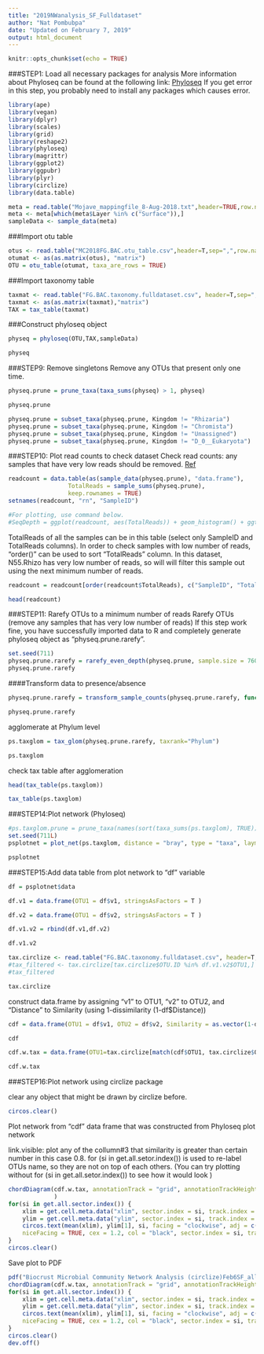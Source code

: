 ```yaml
---
title: "2019NWanalysis_SF_Fulldataset"
author: "Nat Pombubpa"
date: "Updated on February 7, 2019"
output: html_document
---
```


```r
knitr::opts_chunk$set(echo = TRUE)
```


###STEP1: Load all necessary packages for analysis
More information about Phyloseq can be found at the following link: [Phyloseq](https://joey711.github.io/phyloseq/)
If you get error in this step, you probably need to install any packages which causes error.

```r
library(ape)
library(vegan)
library(dplyr)
library(scales)
library(grid)
library(reshape2)
library(phyloseq)
library(magrittr)
library(ggplot2)
library(ggpubr)
library(plyr)
library(circlize)
library(data.table)
```

```r
meta = read.table("Mojave_mappingfile_8-Aug-2018.txt",header=TRUE,row.names=1,sep="\t",stringsAsFactors=FALSE)
meta <- meta[which(meta$Layer %in% c("Surface")),]
sampleData <- sample_data(meta)
```

###Import otu table
```r
otus <- read.table("MC2018FG.BAC.otu_table.csv",header=T,sep=",",row.names=1)
otumat <- as(as.matrix(otus), "matrix")
OTU = otu_table(otumat, taxa_are_rows = TRUE)
```

###Import taxonomy table
```r
taxmat <- read.table("FG.BAC.taxonomy.fulldataset.csv", header=T,sep=",",row.names=1)
taxmat <- as(as.matrix(taxmat),"matrix")
TAX = tax_table(taxmat)
```

###Construct phyloseq object
```r
physeq = phyloseq(OTU,TAX,sampleData)
```

```r
physeq
```

###STEP9: Remove singletons
Remove any OTUs that present only one time.

```r
physeq.prune = prune_taxa(taxa_sums(physeq) > 1, physeq)
```

```r
physeq.prune
```

```r
physeq.prune = subset_taxa(physeq.prune, Kingdom != "Rhizaria")
physeq.prune = subset_taxa(physeq.prune, Kingdom != "Chromista")
physeq.prune = subset_taxa(physeq.prune, Kingdom != "Unassigned")
physeq.prune = subset_taxa(physeq.prune, Kingdom != "D_0__Eukaryota")
```


###STEP10: Plot read counts to check dataset
Check read counts: any samples that have very low reads should be removed.
[Ref](http://evomics.org/wp-content/uploads/2016/01/phyloseq-Lab-01-Answers.html)

```r
readcount = data.table(as(sample_data(physeq.prune), "data.frame"),
                 TotalReads = sample_sums(physeq.prune), 
                 keep.rownames = TRUE)
setnames(readcount, "rn", "SampleID")

#For plotting, use command below.
#SeqDepth = ggplot(readcount, aes(TotalReads)) + geom_histogram() + ggtitle("Sequencing Depth")
```

TotalReads of all the samples can be in this table (select only SampleID and TotalReads columns).
In order to check samples with low number of reads, "order()" can be used to sort "TotalReads" column.
In this dataset, N55.Rhizo has very low number of reads, so will will filter this sample out using the next minimum number of reads.
```r
readcount = readcount[order(readcount$TotalReads), c("SampleID", "TotalReads")]
```

```r
head(readcount)
```

###STEP11: Rarefy OTUs to a minimum number of reads
Rarefy OTUs (remove any samples that has very low number of reads)
If this step work fine, you have successfully imported data to R and completely generate phyloseq object as "physeq.prune.rarefy".
```r
set.seed(711)
physeq.prune.rarefy = rarefy_even_depth(physeq.prune, sample.size = 76043, replace = FALSE, trimOTUs = TRUE)
physeq.prune.rarefy
```

####Transform data to presence/absence
```r
physeq.prune.rarefy = transform_sample_counts(physeq.prune.rarefy, function(abund) 1*(abund>0))
```

```r
physeq.prune.rarefy
```

agglomerate at Phylum level

```r
ps.taxglom = tax_glom(physeq.prune.rarefy, taxrank="Phylum")
```

```r
ps.taxglom
```

check tax table after agglomeration

```r
head(tax_table(ps.taxglom))
```

```r
tax_table(ps.taxglom)
```


###STEP14:Plot network (Phyloseq)

```r
#ps.taxglom.prune = prune_taxa(names(sort(taxa_sums(ps.taxglom), TRUE))[1:1000], ps.taxglom)
set.seed(711L)
psplotnet = plot_net(ps.taxglom, distance = "bray", type = "taxa", laymeth = "circle", color = "Phylum", point_label ="Phylum", hjust = 0.3, maxdist = 0.4) + ggtitle("Biocrust Microbial Community Network Analysis")  + theme(plot.title = element_text(hjust = 0.5))

psplotnet
```

###STEP15:Add data table from plot network to "df" variable

```r
df = psplotnet$data
```

```r
df.v1 = data.frame(OTU1 = df$v1, stringsAsFactors = T )
```

```r
df.v2 = data.frame(OTU1 = df$v2, stringsAsFactors = T )
```

```r
df.v1.v2 = rbind(df.v1,df.v2)
```

```r
df.v1.v2
```

```r
tax.circlize <- read.table("FG.BAC.taxonomy.fulldataset.csv", header=T,sep=",")
#tax_filtered <- tax.circlize[tax.circlize$OTU.ID %in% df.v1.v2$OTU1,]
#tax_filtered
```

```r
tax.circlize
```

construct data.frame by assigning "v1" to OTU1, "v2" to OTU2, and "Distance" to Similarity (using 1-dissimilarity (1-df$Distance))

```r
cdf = data.frame(OTU1 = df$v1, OTU2 = df$v2, Similarity = as.vector(1-df$Distance), stringsAsFactors = TRUE )
```

```r
cdf
```


```r
cdf.w.tax = data.frame(OTU1=tax.circlize[match(cdf$OTU1, tax.circlize$OTU.ID), 3], OTU2=tax.circlize[match(cdf$OTU2, tax.circlize$OTU.ID), 3], Similarity=cdf$Similarity)
```

```r
cdf.w.tax
```

###STEP16:Plot network using circlize package

clear any object that might be drawn by circlize before.

```r
circos.clear()
```

Plot network from "cdf" data frame that was constructed from Phyloseq plot network

link.visible: plot any of the collumn#3 that similarity is greater than certain number in this case 0.8.
for (si in get.all.setor.index()) is used to re-label OTUs name, so they are not on top of each others. (You can try plotting without for (si in get.all.setor.index()) to see how it would look )

```r
chordDiagram(cdf.w.tax, annotationTrack = "grid", annotationTrackHeight = 0.01, preAllocateTracks = 1, link.visible = cdf.w.tax[[3]] > 0.7
             )
for(si in get.all.sector.index()) {
    xlim = get.cell.meta.data("xlim", sector.index = si, track.index = 1)
    ylim = get.cell.meta.data("ylim", sector.index = si, track.index = 1)
    circos.text(mean(xlim), ylim[1], si, facing = "clockwise", adj = c(-0.1, -0.2),
    niceFacing = TRUE, cex = 1.2, col = "black", sector.index = si, track.index = 1)
}
circos.clear()
```

Save plot to PDF

```r
pdf("Biocrust Microbial Community Network Analysis (circlize)Feb6SF_allFG&BAC.V2.pdf", width = 18, height = 18)
chordDiagram(cdf.w.tax, annotationTrack = "grid", annotationTrackHeight = 0.01, preAllocateTracks = 1, link.visible = cdf.w.tax[[3]] > 0.7)
for(si in get.all.sector.index()) {
    xlim = get.cell.meta.data("xlim", sector.index = si, track.index = 1)
    ylim = get.cell.meta.data("ylim", sector.index = si, track.index = 1)
    circos.text(mean(xlim), ylim[1], si, facing = "clockwise", adj = c(-0.1, -0.2),
    niceFacing = TRUE, cex = 1.2, col = "black", sector.index = si, track.index = 1)
}
circos.clear()
dev.off()
```